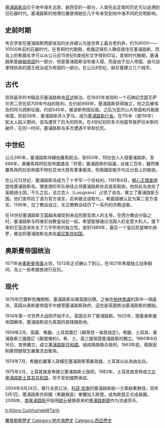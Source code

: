 {{unreferenced|time=2014-06-20T11:40:20+00:00}}

[[塞浦路斯岛|塞浦路斯岛]]位于地中海东北部，是西亚的一部分，人类在此定居的历史可以追溯到旧石器时代。塞浦路斯的地理位置使得她在几千年来受到地中海不同的文明影响。

==史前时期==
考古学家在塞浦路斯西部发现的水井被认为是世界上最古老的井，约为9000——10500年前的石器时代。在青铜时代晚期，希腊迈锡尼人确信居住在塞浦路斯，而岛上的希腊名字可以从公元前15世纪B类线形文字得到印证。青铜时代晚期，塞浦路斯是[[赫梯帝国|赫梯帝国]]的一部分，但是塞浦路斯没有被入侵，而是由于加入帝国，由乌加里特执政的国王统治成为帝国的一部分。在公元8世纪，腓尼基建立几个城市。

==古代==
现存最早的书稿显示塞浦路斯由[[亚述|亚述]]统治。在1845年发现的一个石碑纪念国王萨尔贡二世在前709年作战的胜利。在约前669年，塞浦路斯获得独立，但之后被埃及的阿马西斯征服。约前545年，被波斯帝国征服。之后为亚历山大帝国和托勒密帝国。到前58年，塞浦路斯并入罗马，成为[[塞浦路斯行省|塞浦路斯行省]]。在115年（或116年）犹太人起义期间，该岛遭受了巨大的损失。在4世纪初的多次地震导致萨拉米斯的破坏，在同一时间，塞浦路斯岛多次遭遇干旱和饥荒。

==中世纪==
公元395年，塞浦路斯持續由羅馬統治。至650年，阿拉伯人入侵塞浦路斯，至688年，東羅馬與阿拉伯帝國達成『共管』塞浦路斯的協議，此後三百年，雖然東羅馬與阿拉伯帝國不時在亞洲大陸有軍事衝突，但兩國卻能平均瓜分島上的稅收。

在公元12世纪，塞浦路斯岛成为了十字军一个目标的。1191年6月，[[狮心王理查|狮心王理查德]]登陆塞浦路斯岛。理查德的军队继续占领塞浦路斯并且提高税收。他将此岛卖给了圣殿骑士团。不久之后，法兰克人（Lusignans）占领了该岛，建立了塞浦路斯王国。他们宣布拉丁语为官方语言，后来被法语取代。{{when|很久过后}}，希腊語被认定为第二官方语言。1196年，拉丁教会成立，东正教教会经历了一系列的宗教迫害。

在14世纪塞浦路斯王国越来越受到来自热那亚商人的主导。在西方教会分裂之时，塞浦路斯与阿维尼翁教皇站在一起，希望能够通过法国人赶走意大利人。接下来的王室逐渐失去了几乎所有的独立性。直到1489年，最后一个皇后凯瑟琳尔纳罗，被迫将塞浦路斯岛卖给[[威尼斯共和国|威尼斯共和国]]。

==奥斯曼帝国统治==
1571年由[[奧斯曼帝國|奧斯曼帝國]]占领，1573年正式确认了割让。在1821年希腊独立战争期间，岛上一些希腊族进行反抗。

==现代==
1878年巴爾幹危機期間，塞浦路斯岛被英國佔領。之後在[[1878年柏林会议|柏林會議]]的其中一項議決，英国从奥斯曼帝国手中接管塞浦路斯政府。這也是英国统治塞浦路斯的開始。

1914年第一次世界大战刚开始不久，英国合并了塞浦路斯。1925年，随着奥斯曼帝国解体，塞浦路斯成为英国的直辖殖民地。

1959年2月，英國、希臘、土耳其簽訂《蘇黎世－倫敦協定》，希臘、土耳其、塞浦路斯三國簽訂《聯盟條約》。希、土、英三國保證塞浦路斯的獨立。1960年8月16日，宣佈獨立，成立[[塞浦路斯共和國|塞浦路斯共和國]]。組成兩族聯合政府。1963年底，兩族因制憲問題發生嚴重流血衝突。

1974年7月，希臘右翼軍人政權在塞浦路斯策動政變，土耳其以此為由出兵。

1975年2月，土耳其族宣佈建立塞浦路斯土族邦。1983年，土耳其族宣佈成立[[北塞浦路斯土耳其共和国|北塞浦路斯土耳其共和国]]，但不受到國際承認。

2004年4月24日，舉行全民公決，[[科菲·安南|科菲·安南]]的塞浦路斯統一方案結果無效。同年5月1日，塞浦路斯共和國（希臘族區）單獨加入歐盟，成為歐盟正式成員國。2008年，[[南塞浦路斯|南塞浦路斯]]开始用[[欧元|欧元]]替换原来的[[塞浦路斯鎊|塞浦路斯鎊]]作为流通货币。

{{欧洲题目|历史}}


{{DEFAULTSORT:History Of Cyprus}}
[[Category:賽普勒斯歷史|]]
[[Category:地中海歷史|Category:地中海歷史]]
[[Category:西亞歷史|Category:西亞歷史]]

[[tr:Kıbrıs_Cumhuriyeti#Tarih|tr:Kıbrıs Cumhuriyeti#Tarih]]